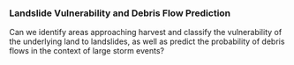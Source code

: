 ### Landslide Vulnerability and Debris Flow Prediction

Can we identify areas approaching harvest and classify the vulnerability of the underlying land to landslides, as well as predict the probability of debris flows in the context of large storm events?